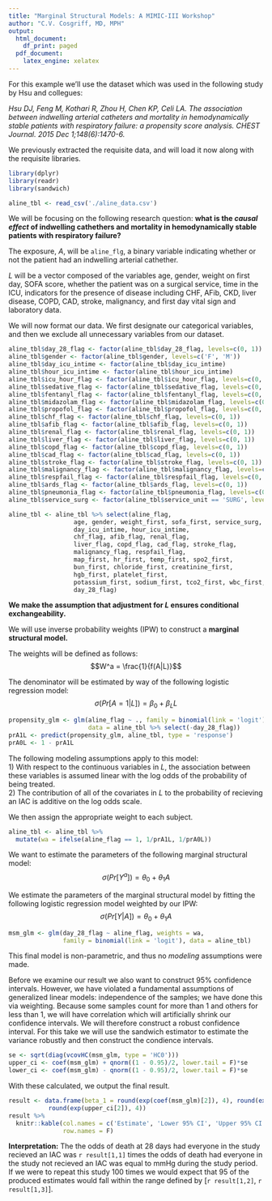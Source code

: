 ```yaml
---
title: "Marginal Structural Models: A MIMIC-III Workshop"
author: "C.V. Cosgriff, MD, MPH"
output:
  html_document:
    df_print: paged
  pdf_document:
    latex_engine: xelatex
---
```


For this example we'll use the dataset which was used in the following
study by Hsu and collegues:

_Hsu DJ, Feng M, Kothari R, Zhou H, Chen KP, Celi LA. The association between indwelling arterial catheters and mortality in hemodynamically stable patients with respiratory failure: a propensity score analysis. CHEST Journal. 2015 Dec 1;148(6):1470-6._

We previously extracted the requisite data, and will load it now along with the
requisite libraries.
```r
library(dplyr)
library(readr)
library(sandwich)

aline_tbl <- read_csv('./aline_data.csv')
```

We will be focusing on the following research question: __what is the _causal effect_
of indwelling cathethers and mortality in hemodynamically stable patients with
respiratory failure?__

The exposure, $A$, will be `aline_flg`, a binary variable indicating whether or
not the patient had an indwelling arterial cathether. 

$L$ will be a vector composed of the variables age, gender, weight on first day, 
SOFA score, whether the patient was on a surgical service, time in the ICU, 
indicators for the presence of disease including CHF, AFib, CKD, liver disease,
COPD, CAD, stroke, malignancy, and first day vital sign and laboratory data.  

We will now format our data. We first designate our categorical variables, and
then we exclude all unnecessary variables from our dataset.
```r
aline_tbl$day_28_flag <- factor(aline_tbl$day_28_flag, levels=c(0, 1))
aline_tbl$gender <- factor(aline_tbl$gender, levels=c('F', 'M'))
aline_tbl$day_icu_intime <- factor(aline_tbl$day_icu_intime)
aline_tbl$hour_icu_intime <- factor(aline_tbl$hour_icu_intime)
aline_tbl$icu_hour_flag <- factor(aline_tbl$icu_hour_flag, levels=c(0, 1))
aline_tbl$sedative_flag <- factor(aline_tbl$sedative_flag, levels=c(0, 1))
aline_tbl$fentanyl_flag <- factor(aline_tbl$fentanyl_flag, levels=c(0, 1))
aline_tbl$midazolam_flag <- factor(aline_tbl$midazolam_flag, levels=c(0, 1))
aline_tbl$propofol_flag <- factor(aline_tbl$propofol_flag, levels=c(0, 1))
aline_tbl$chf_flag <- factor(aline_tbl$chf_flag, levels=c(0, 1))
aline_tbl$afib_flag <- factor(aline_tbl$afib_flag, levels=c(0, 1))
aline_tbl$renal_flag <- factor(aline_tbl$renal_flag, levels=c(0, 1))
aline_tbl$liver_flag <- factor(aline_tbl$liver_flag, levels=c(0, 1))
aline_tbl$copd_flag <- factor(aline_tbl$copd_flag, levels=c(0, 1))
aline_tbl$cad_flag <- factor(aline_tbl$cad_flag, levels=c(0, 1))
aline_tbl$stroke_flag <- factor(aline_tbl$stroke_flag, levels=c(0, 1))
aline_tbl$malignancy_flag <- factor(aline_tbl$malignancy_flag, levels=c(0, 1))
aline_tbl$respfail_flag <- factor(aline_tbl$respfail_flag, levels=c(0, 1))
aline_tbl$ards_flag <- factor(aline_tbl$ards_flag, levels=c(0, 1))
aline_tbl$pneumonia_flag <- factor(aline_tbl$pneumonia_flag, levels=c(0, 1))
aline_tbl$service_surg <- factor(aline_tbl$service_unit == 'SURG', levels=c(FALSE, TRUE))

aline_tbl <- aline_tbl %>% select(aline_flag, 
                  age, gender, weight_first, sofa_first, service_surg, 
                  day_icu_intime, hour_icu_intime, 
                  chf_flag, afib_flag, renal_flag, 
                  liver_flag, copd_flag, cad_flag, stroke_flag, 
                  malignancy_flag, respfail_flag, 
                  map_first, hr_first, temp_first, spo2_first, 
                  bun_first, chloride_first, creatinine_first, 
                  hgb_first, platelet_first, 
                  potassium_first, sodium_first, tco2_first, wbc_first,
                  day_28_flag)
```


__We make the assumption that adjustment for $L$ ensures conditional exchangeability.__
  
We will use inverse probability weights (IPW) to construct a __marginal structural model.__

The weights will be defined as follows:
$$W^a = \frac{1}{f(A|L)}$$

The denominator will be estimated by way of the following logistic regression
model:
$$\sigma(Pr[A=1|L]) = \beta_0 + \beta_LL$$

```r
propensity_glm <- glm(aline_flag ~ ., family = binomial(link = 'logit'), 
                      data = aline_tbl %>% select(-day_28_flag))
prA1L <- predict(propensity_glm, aline_tbl, type = 'response')
prA0L <- 1 - prA1L
```

The following modeling assumptions apply to this model:  
1) With respect to the continuous variables in $L$, the association between 
these variables is assumed linear with the log odds of the probability of being treated.  
2) The contribution of all of the covariates in $L$ to the probability of
recieving an IAC is additive on the log odds scale.   

We then assign the appropriate weight to each subject.
```r
aline_tbl <- aline_tbl %>% 
  mutate(wa = ifelse(aline_flag == 1, 1/prA1L, 1/prA0L))
```

We want to estimate the parameters of the following marginal structural model:
$$\sigma(Pr[Y^a]) = \theta_0 + \theta_1A$$

We estimate the parameters of the marginal structural model by fitting the 
following logistic regression model weighted by our IPW:
$$\sigma(Pr[Y|A]) = \theta_0 + \theta_1A$$

```r
msm_glm <- glm(day_28_flag ~ aline_flag, weights = wa, 
               family = binomial(link = 'logit'), data = aline_tbl)
```

This final model is non-parametric, and thus no _modeling_ assumptions were made.  

Before we examine our result we also want to construct 95% confidence intervals.
However, we have violated a fundamental assumptions of generalized linear models:
independence of the samples; we have done this via weighting. Because some samples
count for more than 1 and others for less than 1, we will have correlation which
will artificially shrink our confidence intervals. We will therefore construct a
robust confidence interval. For this take we will use the sandwich estimator
to estimate the variance robustly and then construct the condience intervals.

```r
se <- sqrt(diag(vcovHC(msm_glm, type = 'HC0')))
upper_ci <- coef(msm_glm) + qnorm((1 - 0.95)/2, lower.tail = F)*se
lower_ci <- coef(msm_glm) - qnorm((1 - 0.95)/2, lower.tail = F)*se
```

With these calculated, we output the final result.
```r
result <- data.frame(beta_1 = round(exp(coef(msm_glm)[2]), 4), round(exp(lower_ci[2]), 4), 
           round(exp(upper_ci[2]), 4))
result %>%
  knitr::kable(col.names = c('Estimate', 'Lower 95% CI', 'Upper 95% CI'), 
               row.names = F)
```

__Interpretation:__ The the odds of death at 28 days had everyone in the study 
recieved an IAC was `r result[1,1]` times the odds of death had everyone in the 
study not recieved an IAC was equal to  mmHg during the study period. If we 
were to repeat this study 100 times we would expect that 95 of the produced 
estimates would fall within the range defined by [`r result[1,2]`, `r result[1,3]`].








